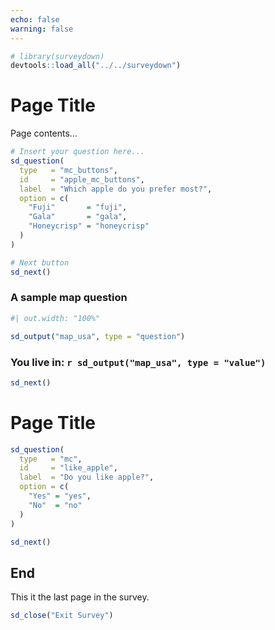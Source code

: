 ```yaml
---
echo: false
warning: false
---
```


```r
# library(surveydown)
devtools::load_all("../../surveydown")
```

::: {#page_id1 .sd-page}

# Page Title

Page contents...

```r
# Insert your question here...
sd_question(
  type   = "mc_buttons",
  id     = "apple_mc_buttons",
  label  = "Which apple do you prefer most?",
  option = c(
    "Fuji"       = "fuji",
    "Gala"       = "gala",
    "Honeycrisp" = "honeycrisp"
  )
)

# Next button
sd_next()
```

:::


::: {#welcome .sd-page}

### A sample map question

```r
#| out.width: "100%"

sd_output("map_usa", type = "question")
```

### You live in: `r sd_output("map_usa", type = "value")`

```r
sd_next()
```

:::

::: {#page_id .sd-page}

# Page Title

```r
sd_question(
  type   = "mc",
  id     = "like_apple",
  label  = "Do you like apple?",
  option = c(
    "Yes" = "yes",
    "No"  = "no"
  )
)

sd_next()
```

:::


::: {#end .sd-page}

## End

This it the last page in the survey.

```r
sd_close("Exit Survey")
```

:::
